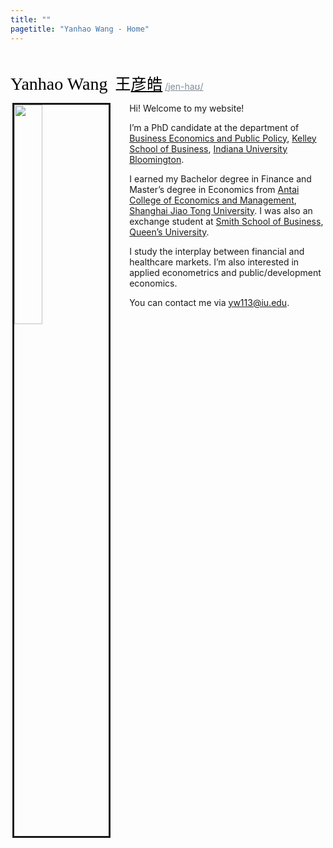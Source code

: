 ```yaml
---
title: ""
pagetitle: "Yanhao Wang - Home"
---
```


<br>

<span style="color:Black; font-size: 21pt; font-family:'Bebas Neue'" >Yanhao Wang</span> &nbsp; <span style="color:Black; font-size: 19pt; font-family:'STFangsong'" >王<u>彦皓</u></span> <a href="https://www.chinesenamesinenglish.com/wiki/Yanhao" style="color:rgb(128,139,150)"> /jen-haʊ/ </a>

<link rel="stylesheet" href="style.css" type="text/css">

<img src="images/portait.jpg" style="width:30%; border:3px solid; margin-left: 3px; margin-right: 30px" align="left">


Hi! Welcome to my website!

I'm a PhD candidate at the department of [Business Economics and Public Policy](https://kelley.iu.edu/faculty-research/departments/business-economics-public-policy/index.cshtml), [Kelley School of Business](https://kelley.iu.edu/), [Indiana University Bloomington](https://indiana.edu/).

I earned my Bachelor degree in Finance and Master's degree in Economics from [Antai College of Economics and Management](http://www.acem.sjtu.edu.cn/), [Shanghai Jiao Tong University](https://www.sjtu.edu.cn/). I was also an exchange student at [Smith School of Business](https://smith.queensu.ca/index.php), [Queen's University](https://www.queensu.ca/). 

I study the interplay between financial and healthcare markets. I'm also interested in applied econometrics and public/development economics.

<!-- My CV is available [here](files/cv/CV_YanhaoWang_May2019.pdf). -->

You can contact me via [yw113@iu.edu](yw113@iu.edu).
